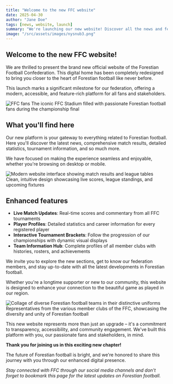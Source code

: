 ```yaml
---
title: "Welcome to the new FFC website"
date: 2025-04-30
author: "Jane Doe"
tags: [news, website, launch]
summary: "We're launching our new website! Discover all the news and features of the new Forestian Football Confederation page."
image: "/src/assets/images/nysnub3.png"
---
```



## Welcome to the new FFC website!

We are thrilled to present the brand new official website of the Forestian Football Confederation. This digital home has been completely redesigned to bring you closer to the heart of Forestian football like never before.

This launch marks a significant milestone for our federation, offering a modern, accessible, and feature-rich platform for all fans and stakeholders.

<div className="flex flex-col items-center justify-center my-2">
  <Image 
    src={Banner} 
    alt="FFC fans" 
    className="rounded-xl shadow-lg max-h-72 w-full object-cover max-w-2xl -mb-4" 
    quality={40} 
    format="webp" 
  />
  <span className="mt-2 text-xs text-green-100 font-normal w-full text-left max-w-2xl">
    The iconic FFC Stadium filled with passionate Forestian football fans during the championship final
  </span>
</div>

## What you'll find here

Our new platform is your gateway to everything related to Forestian football. Here you'll discover the latest news, comprehensive match results, detailed statistics, tournament information, and so much more.

We have focused on making the experience seamless and enjoyable, whether you're browsing on desktop or mobile.

<div className="flex flex-col items-center justify-center my-2">
  <Image 
    src={Banner} 
    alt="Modern website interface showing match results and league tables" 
    className="rounded-xl shadow-lg max-h-72 w-full object-cover max-w-2xl -mb-4" 
    quality={30} 
    format="webp" 
  />
  <span className="mt-2 text-xs text-green-100 font-normal w-full text-left max-w-2xl">
    Clean, intuitive design showcasing live scores, league standings, and upcoming fixtures
  </span>
</div>

## Enhanced features

- **Live Match Updates**: Real-time scores and commentary from all FFC tournaments
- **Player Profiles**: Detailed statistics and career information for every registered player
- **Interactive Tournament Brackets**: Follow the progression of our championships with dynamic visual displays
- **Team Information Hub**: Complete profiles of all member clubs with histories, rosters, and achievements

We invite you to explore the new sections, get to know our federation members, and stay up-to-date with all the latest developments in Forestian football.

Whether you're a longtime supporter or new to our community, this website is designed to enhance your connection to the beautiful game as played in our region.

<div className="flex flex-col items-center justify-center my-2">
  <Image 
    src={Banner} 
    alt="Collage of diverse Forestian football teams in their distinctive uniforms" 
    className="rounded-xl shadow-lg max-h-72 w-full object-cover max-w-2xl -mb-4" 
    quality={30} 
    format="webp" 
  />
  <span className="mt-2 text-xs text-green-100 font-normal w-full text-left max-w-2xl">
    Representatives from the various member clubs of the FFC, showcasing the diversity and unity of Forestian football
  </span>
</div>

This new website represents more than just an upgrade – it's a commitment to transparency, accessibility, and community engagement. We've built this platform with you, our passionate fans and stakeholders, in mind.

**Thank you for joining us in this exciting new chapter!**

The future of Forestian football is bright, and we're honored to share this journey with you through our enhanced digital presence.

*Stay connected with FFC through our social media channels and don't forget to bookmark this page for the latest updates on Forestian football.*